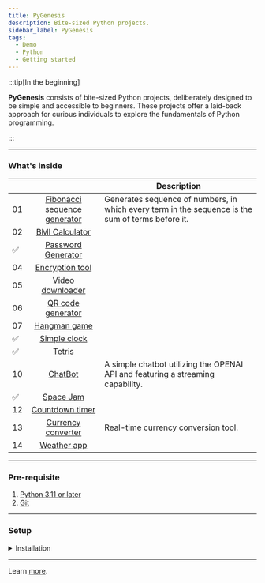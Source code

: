 ```yaml
---
title: PyGenesis
description: Bite-sized Python projects.
sidebar_label: PyGenesis
tags:
  - Demo
  - Python
  - Getting started
---
```




:::tip[In the beginning]

**PyGenesis** consists of bite-sized Python projects, deliberately designed to be simple and accessible to beginners. These projects offer a laid-back approach for curious individuals to explore the fundamentals of Python programming.

:::

***


### What's inside


|              |          | Description |
| ------------- |:-------------:|-----|
|01| [Fibonacci sequence generator](#)|Generates sequence of numbers, in which every term in the sequence is the sum of terms before it. |
|02| [BMI Calculator](#)       ||
|✅| [Password Generator](#)    ||
|04| [Encryption tool](#)       ||
|05| [Video downloader](#)      ||
|06| [QR code generator](#) | |
|07| [Hangman game](#) ||
|✅| [Simple clock](#) ||
|✅| [Tetris](#) ||
|10| [ChatBot](#) | A simple chatbot utilizing the OPENAI API and featuring a streaming capability. |
|✅| [Space Jam](#) ||
|12| [Countdown timer](#) ||
|13| [Currency converter](#)| Real-time currency conversion tool. |
|14| [Weather app](#) | |

***

### Pre-requisite

1. [Python 3.11 or later](https://www.python.org/downloads/)
1. [Git](https://git-scm.com/)


***

### Setup

<details>
  <summary>Installation</summary>

:::tip[In the beginning]

**PyGenesis** is a collection of bite-sized Python projects, each crafted to be simple and beginner-friendly. These projects provide an easygoing way for curious individual to dive into the basics of Python programming.

:::



</details>


***

Learn [more](https://github.com/mkeithX).


